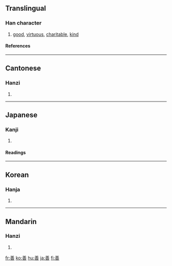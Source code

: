 {{see|譱}}

==Translingual==
===Han character===
{{Han char|rn=30|rad=口|as=09|sn=12|four=8060<sub>5</sub>|canj=廿土廿口 (TGTR), 廿廿口 (TTR)}}
# [[good]], [[virtuous]], [[charitable]], [[kind]]
====References====
{{Han ref|kx=0197.180|dkj=03904|dj=0418.380|hdz=10660.020|uh=5584|ud=21892|bh=B5BD|bd=46525}}
----
==Cantonese==
===Hanzi===
{{yue-hanzi|jyut=|y=sin6}}
# {{defn|Cantonese}}
----
==Japanese==
===Kanji===
{{ja-kanji|grade=6|rs=口09}}
# {{defn|Japanese}} 
====Readings====
{{ja-readings|on=[[ぜん]] (zen)|kun=[[よい]] (yoi)}}
----
==Korean==
===Hanja===
{{ko-hanja|hangeul=선|rv=seon|mr=sŏn}}
# {{defn|Korean}}
----
==Mandarin==
===Hanzi===
{{cmn-hanzi|pin=[[shàn]] ([[shan4]])|wg=shan<sup>4</sup>}}
# {{defn|Mandarin}}

[[fr:善]]
[[ko:善]]
[[hu:善]]
[[ja:善]]
[[fi:善]]